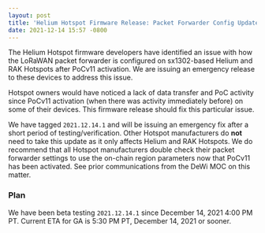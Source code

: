```yaml
---
layout: post
title: 'Helium Hotspot Firmware Release: Packet Forwarder Config Update'
date: 2021-12-14 15:57 -0800
---
```


The Helium Hotspot firmware developers have identified an issue with how the LoRaWAN packet
forwarder is configured on sx1302-based Helium and RAK Hotspots after PoCv11 activation. We are
issuing an emergency release to these devices to address this issue.

Hotspot owners would have noticed a lack of data transfer and PoC activity since PoCv11 activation
(when there was activity immediately before) on some of their devices. This firmware release should
fix this particular issue.

We have tagged `2021.12.14.1` and will be issuing an emergency fix after a short period of
testing/verification. Other Hotspot manufacturers do **not** need to take this update as it only
affects Helium and RAK Hotspots. We do recommend that all Hotspot manufacturers double check their
packet forwarder settings to use the on-chain region parameters now that PoCv11 has been activated.
See prior communications from the DeWi MOC on this matter.

### Plan

We have been beta testing `2021.12.14.1` since December 14, 2021 4:00 PM PT. Current ETA for GA is
5:30 PM PT, December 14, 2021 or sooner.

